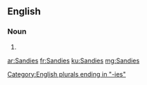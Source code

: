 ==English==

===Noun===
{{head|en}}

# {{plural of|Sandy}}

[[Category:English plurals ending in "-ies"]]

[[ar:Sandies]]
[[fr:Sandies]]
[[ku:Sandies]]
[[mg:Sandies]]